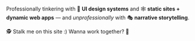 Professionally tinkering with 🎨 **UI design systems** and 🕸️ **static sites + dynamic web apps** — and *unprofessionally* with 🎭 **narrative storytelling**.

🕵️ Stalk me on this site :) Wanna work together? 🤝